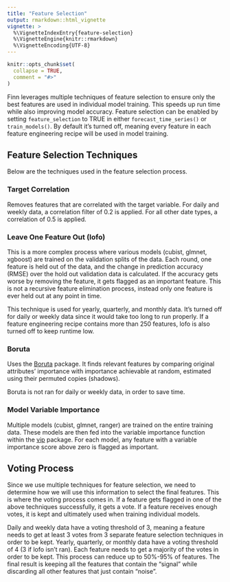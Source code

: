 ```yaml
---
title: "Feature Selection"
output: rmarkdown::html_vignette
vignette: >
  %\VignetteIndexEntry{feature-selection}
  %\VignetteEngine{knitr::rmarkdown}
  %\VignetteEncoding{UTF-8}
---
```


```r
knitr::opts_chunk$set(
  collapse = TRUE,
  comment = "#>"
)
```

Finn leverages multiple techniques of feature selection to ensure only the best features are used in individual model training. This speeds up run time while also improving model accuracy. Feature selection can be enabled by setting `feature_selection` to TRUE in either `forecast_time_series()` or `train_models()`. By default it's turned off, meaning every feature in each feature engineering recipe will be used in model training.

## Feature Selection Techniques

Below are the techniques used in the feature selection process.

### Target Correlation

Removes features that are correlated with the target variable. For daily and weekly data, a correlation filter of 0.2 is applied. For all other date types, a correlation of 0.5 is applied.

### Leave One Feature Out (lofo)

This is a more complex process where various models (cubist, glmnet, xgboost) are trained on the validation splits of the data. Each round, one feature is held out of the data, and the change in prediction accuracy (RMSE) over the hold out validation data is calculated. If the accuracy gets worse by removing the feature, it gets flagged as an important feature. This is not a recursive feature elimination process, instead only one feature is ever held out at any point in time.

This technique is used for yearly, quarterly, and monthly data. It's turned off for daily or weekly data since it would take too long to run properly. If a feature engineering recipe contains more than 250 features, lofo is also turned off to keep runtime low. 

### Boruta

Uses the [Boruta](https://CRAN.R-project.org/package=Boruta) package. It finds relevant features by comparing original attributes' importance with importance achievable at random, estimated using their permuted copies (shadows).

Boruta is not ran for daily or weekly data, in order to save time.

### Model Variable Importance

Multiple models (cubist, glmnet, ranger) are trained on the entire training data. These models are then fed into the variable importance function within the [vip](https://koalaverse.github.io/vip/index.html) package. For each model, any feature with a variable importance score above zero is flagged as important.

## Voting Process

Since we use multiple techniques for feature selection, we need to determine how we will use this information to select the final features. This is where the voting process comes in. If a feature gets flagged in one of the above techniques successfully, it gets a vote. If a feature receives enough votes, it is kept and ultimately used when training individual models.

Daily and weekly data have a voting threshold of 3, meaning a feature needs to get at least 3 votes from 3 separate feature selection techniques in order to be kept. Yearly, quarterly, or monthly data have a voting threshold of 4 (3 if lofo isn't ran). Each feature needs to get a majority of the votes in order to be kept. This process can reduce up to 50%-95% of features. The final result is keeping all the features that contain the "signal" while discarding all other features that just contain "noise".
